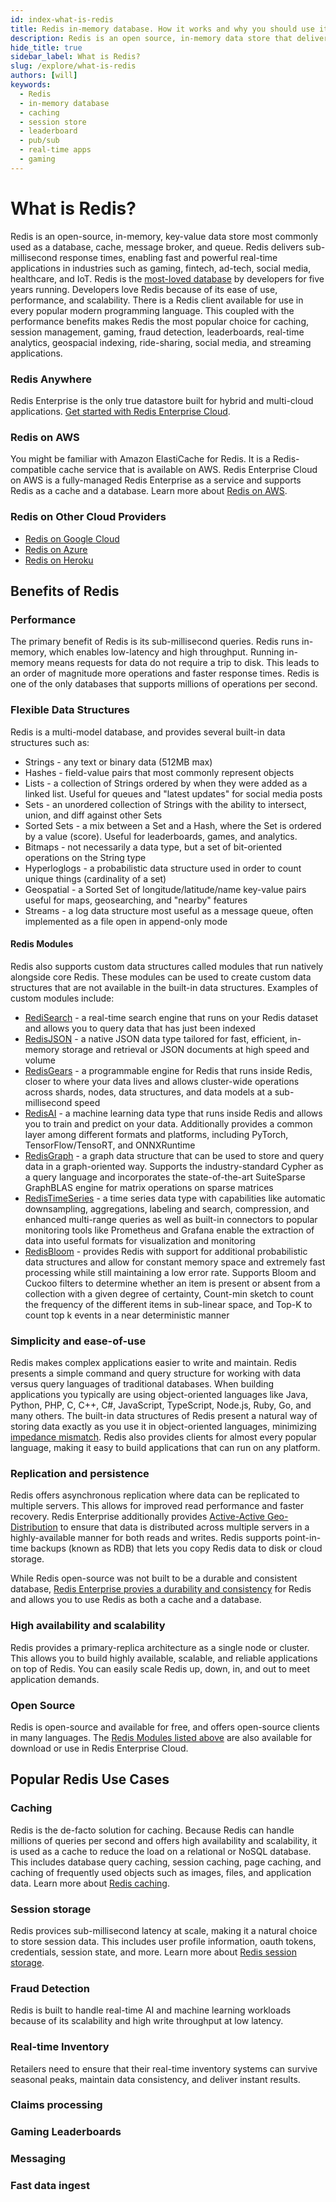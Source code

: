 ```yaml
---
id: index-what-is-redis
title: Redis in-memory database. How it works and why you should use it.
description: Redis is an open source, in-memory data store that delivers sub-millisecond response times and is used as a database, cache, message broker, and queue.
hide_title: true
sidebar_label: What is Redis?
slug: /explore/what-is-redis
authors: [will]
keywords:
  - Redis
  - in-memory database
  - caching
  - session store
  - leaderboard
  - pub/sub
  - real-time apps
  - gaming
---
```


# What is Redis?

Redis is an open-source, in-memory, key-value data store most commonly used as a database, cache, message broker, and queue. Redis delivers sub-millisecond response times, enabling fast and powerful real-time applications in industries such as gaming, fintech, ad-tech, social media, healthcare, and IoT. Redis is the [most-loved database](https://insights.stackoverflow.com/survey/2021) by developers for five years running. Developers love Redis because of its ease of use, performance, and scalability. There is a Redis client available for use in every popular modern programming language. This coupled with the performance benefits makes Redis the most popular choice for caching, session management, gaming, fraud detection, leaderboards, real-time analytics, geospacial indexing, ride-sharing, social media, and streaming applications.

### Redis Anywhere

Redis Enterprise is the only true datastore built for hybrid and multi-cloud applications. [Get started with Redis Enterprise Cloud](https://developer.redis.com/create/rediscloud).

### Redis on AWS

You might be familiar with Amazon ElastiCache for Redis. It is a Redis-compatible cache service that is available on AWS. Redis Enterprise Cloud on AWS is a fully-managed Redis Enterprise as a service and supports Redis as a cache and a database. Learn more about [Redis on AWS](https://developer.redis.com/create/aws/redis-on-aws).

### Redis on Other Cloud Providers

- [Redis on Google Cloud](https://developer.redis.com/create/gcp)
- [Redis on Azure](https://developer.redis.com/create/azure)
- [Redis on Heroku](https://developer.redis.com/create/heroku)

## Benefits of Redis

### Performance

The primary benefit of Redis is its sub-millisecond queries. Redis runs in-memory, which enables low-latency and high throughput. Running in-memory means requests for data do not require a trip to disk. This leads to an order of magnitude more operations and faster response times. Redis is one of the only databases that supports millions of operations per second.

### Flexible Data Structures

Redis is a multi-model database, and provides several built-in data structures such as:

- Strings - any text or binary data (512MB max)
- Hashes - field-value pairs that most commonly represent objects
- Lists - a collection of Strings ordered by when they were added as a linked list. Useful for queues and "latest updates" for social media posts
- Sets - an unordered collection of Strings with the ability to intersect, union, and diff against other Sets
- Sorted Sets - a mix between a Set and a Hash, where the Set is ordered by a value (score). Useful for leaderboards, games, and analytics.
- Bitmaps - not necessarily a data type, but a set of bit-oriented operations on the String type
- Hyperloglogs - a probabilistic data structure used in order to count unique things (cardinality of a set)
- Geospatial - a Sorted Set of longitude/latitude/name key-value pairs useful for maps, geosearching, and "nearby" features
- Streams - a log data structure most useful as a message queue, often implemented as a file open in append-only mode

#### Redis Modules

Redis also supports custom data structures called modules that run natively alongside core Redis. These modules can be used to create custom data structures that are not available in the built-in data structures. Examples of custom modules include:

- [RediSearch](https://redis.com/redis-enterprise/redis-search/) - a real-time search engine that runs on your Redis dataset and allows you to query data that has just been indexed
- [RedisJSON](https://redis.com/redis-enterprise/redis-json/) - a native JSON data type tailored for fast, efficient, in-memory storage and retrieval or JSON documents at high speed and volume
- [RedisGears](https://redis.com/redis-enterprise/redis-gears/) - a programmable engine for Redis that runs inside Redis, closer to where your data lives and allows cluster-wide operations across shards, nodes, data structures, and data models at a sub-millisecond speed
- [RedisAI](https://redis.com/redis-enterprise/redis-ai/) - a machine learning data type that runs inside Redis and allows you to train and predict on your data. Additionally provides a common layer among different formats and platforms, including PyTorch, TensorFlow/TensoRT, and ONNXRuntime
- [RedisGraph](https://redis.com/redis-enterprise/redis-graph/) - a graph data structure that can be used to store and query data in a graph-oriented way. Supports the industry-standard Cypher as a query language and incorporates the state-of-the-art SuiteSparse GraphBLAS engine for matrix operations on sparse matrices
- [RedisTimeSeries](https://redis.com/redis-enterprise/redis-time-series/) - a time series data type with capabilities like automatic downsampling, aggregations, labeling and search, compression, and enhanced multi-range queries as well as built-in connectors to popular monitoring tools like Prometheus and Grafana enable the extraction of data into useful formats for visualization and monitoring
- [RedisBloom](https://redis.com/redis-enterprise/redis-bloom/) - provides Redis with support for additional probabilistic data structures and allow for constant memory space and extremely fast processing while still maintaining a low error rate. Supports Bloom and Cuckoo filters to determine whether an item is present or absent from a collection with a given degree of certainty, Count-min sketch to count the frequency of the different items in sub-linear space, and Top-K to count top k events in a near deterministic manner

### Simplicity and ease-of-use

Redis makes complex applications easier to write and maintain. Redis presents a simple command and query structure for working with data versus query languages of traditional databases. When building applications you typically are using object-oriented languages like Java, Python, PHP, C, C++, C#, JavaScript, TypeScript, Node.js, Ruby, Go, and many others. The built-in data structures of Redis present a natural way of storing data exactly as you use it in object-oriented languages, minimizing [impedance mismatch](https://redis.com/blog/the-impedance-mismatch-test/). Redis also provides clients for almost every popular language, making it easy to build applications that can run on any platform.

### Replication and persistence

Redis offers asynchronous replication where data can be replicated to multiple servers. This allows for improved read performance and faster recovery. Redis Enterprise additionally provides [Active-Active Geo-Distribution](https://redis.com/redis-enterprise/technology/active-active-geo-distribution/) to ensure that data is distributed across multiple servers in a highly-available manner for both reads and writes. Redis supports point-in-time backups (known as RDB) that lets you copy Redis data to disk or cloud storage.

While Redis open-source was not built to be a durable and consistent database, [Redis Enterprise provies a durability and consistency](https://redis.com/redis-enterprise/technology/durable-redis/) for Redis and allows you to use Redis as both a cache and a database.

### High availability and scalability

Redis provides a primary-replica architecture as a single node or cluster. This allows you to build highly available, scalable, and reliable applications on top of Redis. You can easily scale Redis up, down, in, and out to meet application demands.

### Open Source

Redis is open-source and available for free, and offers open-source clients in many languages. The [Redis Modules listed above](#redis-modules) are also available for download or use in Redis Enterprise Cloud.

## Popular Redis Use Cases

### Caching

Redis is the de-facto solution for caching. Because Redis can handle millions of queries per second and offers high availability and scalability, it is used as a cache to reduce the load on a relational or NoSQL database. This includes database query caching, session caching, page caching, and caching of frequently used objects such as images, files, and application data. Learn more about [Redis caching](https://redis.com/solutions/use-cases/caching/).

### Session storage

Redis provices sub-millisecond latency at scale, making it a natural choice to store session data. This includes user profile information, oauth tokens, credentials, session state, and more. Learn more about [Redis session storage](https://redis.com/solutions/use-cases/session-management/).

### Fraud Detection

Redis is built to handle real-time AI and machine learning workloads because of its scalability and high write throughput at low latency.

### Real-time Inventory

Retailers need to ensure that their real-time inventory systems can survive seasonal peaks, maintain data consistency, and deliver instant results.

### Claims processing

### Gaming Leaderboards

### Messaging

### Fast data ingest

